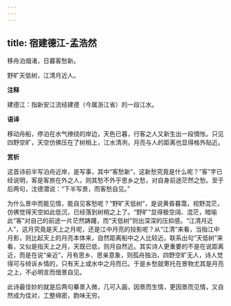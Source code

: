 ```yaml
---
---
---
```

title: 宿建德江-孟浩然
---

移舟泊烟渚，日暮客愁新。

野旷天低树，江清月近人。

**注释**

建德江：指新安江流经建德（今属浙江省）的一段江水。

**语译**

移动舟船，停泊在水气缭绕的岸边，天色已暮，行客之人又新生出一段惆怅。只见四野空旷，天空仿佛压在了树梢上，江水清冽，月亮与人的距离也显得格外贴近。

**赏析**

这首诗前半写泊舟近岸，是写事，其中“客愁新”，这新愁究竟是什么呢？“客”字已经说明，客是客旅在外之人，则其愁不外乎思乡之愁，对自身前途茫然之愁。至于后两句，沈德潜说：“下半写景，而客愁自见。”

为什么景中而能见情，能自见客愁呢？“野旷天低树”，是说黄昏暮霭，视野混茫，仿佛觉得天空如此低沉，已经落到树梢之上了。“野旷”显得极空阔、混茫，暗喻此“客”对自己的前途一片茫然踌躇，而“天低树”则出深深的压抑感。“江清月近人”，这月究竟是天上之月呢，还是江中月亮的投影呢？从“江清”来看，当指江中月影，则比起天上的月亮本体来，自然距离船中之人比较近。联系出句“天低树”来看，又似是指天上之月，天既已低，则月自然近。其实诗人更重要的不是在说距离近，而是在说“亲近”，月有思乡、思亲意象，则孤舟独泊，四野空旷无人，诗人觉得可与倾诉乡情的，只有天上或水中之月而已。于是乡愁就寄托在景物尤其是月亮之上，不必明言而借景自见。

此诗最佳妙的就是后两句摹景入微，几可入画，因景而生情，更因景而见情，又自然成为佳对，工整绵密，韵味无穷。